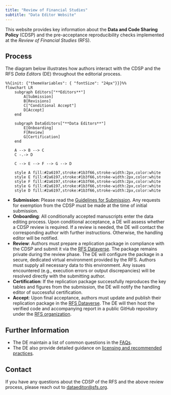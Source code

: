 ```yaml
---
title: "Review of Financial Studies"
subtitle: "Data Editor Website"
---
```


This website provides key information about the **Data and Code Sharing Policy** (CDSP) and the pre-acceptance reproducibility checks implemented at the *Review of Financial Studies* (RFS).

## Process

The diagram below illustrates how authors interact with the CDSP and the RFS *Data Editors* (DE) throughout the editorial process.

```mermaid
%%{init: {"themeVariables": { "fontSize": "24px"}}}%%
flowchart LR
    subgraph Editors["**Editors**"]
        A[Submission]
        B[Revisions]
        C["Conditional Accept"]
        D[Accept]
    end

    subgraph DataEditors["**Data Editors**"]
        E[Onboarding]
        F[Review]
        G[Certification]
    end

    A --> B --> C
    C -.-> D

    C --> E --> F --> G --> D

    style A fill:#2a6197,stroke:#1b3f66,stroke-width:2px,color:white
    style E fill:#2a6197,stroke:#1b3f66,stroke-width:2px,color:white
    style F fill:#2a6197,stroke:#1b3f66,stroke-width:2px,color:white
    style G fill:#2a6197,stroke:#1b3f66,stroke-width:2px,color:white
    style D fill:#2a6197,stroke:#1b3f66,stroke-width:2px,color:white
```

- **Submission**: Please read the [Guidelines for Submission](https://sfs.org/guidelines-for-submissions/). Any requests for exemption from the CDSP must be made at the time of initial submission.
- **Onboarding**: All conditionally accepted manuscripts enter the data editing process. Upon conditional acceptance, a DE will assess whether a CDSP review is required. If a review is needed, the DE will contact the corresponding author with further instructions. Otherwise, the handling editor will be notified.
- **Review**:  Authors must prepare a replication package in compliance with the CDSP and submit it via the [RFS Dataverse](https://dataverse.harvard.edu/dataverse/rfs). The package remains private during the review phase. The DE will configure the package in a secure, dedicated virtual environment provided by the RFS. Authors must supply all necessary data to this environment. Any issues encountered (e.g., execution errors or output discrepancies) will be resolved directly with the submitting author.
- **Certification**: If the replication package successfully reproduces the key tables and figures from the submission, the DE will notify the handling editor of successful certification.
- **Accept**: Upon final acceptance, authors must update and publish their replication package in the [RFS Dataverse](https://dataverse.harvard.edu/dataverse/rfs). The DE will then host the verified code and accompanying report in a public GitHub repository under the [RFS organization](https://github.com/review-of-financial-studies).

## Further Information

- The DE maintain a list of common questions in the [FAQs](faqs.qmd).
- The DE also provide detailed guidance on [licensing and recommended practices](license.qmd).

## Contact

If you have any questions about the CDSP of the RFS and the above review process, please reach out to <a href="mailto:dataeditor@sfs.org">dataeditor@sfs.org</a>.

